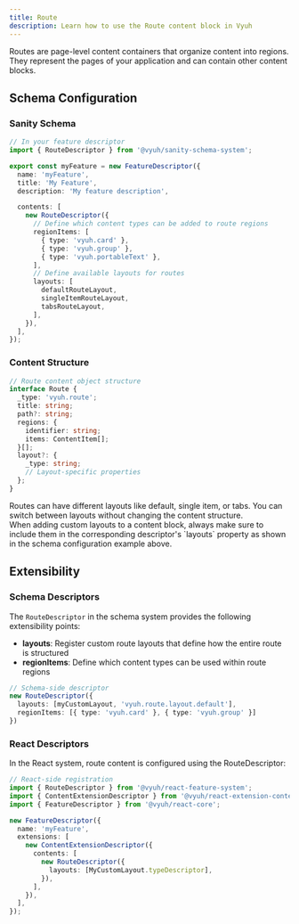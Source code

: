 ```yaml
---
title: Route
description: Learn how to use the Route content block in Vyuh
---
```



Routes are page-level content containers that organize content into regions. They represent the pages of your application and can contain other content blocks.

## Schema Configuration

### Sanity Schema

```typescript
// In your feature descriptor
import { RouteDescriptor } from '@vyuh/sanity-schema-system';

export const myFeature = new FeatureDescriptor({
  name: 'myFeature',
  title: 'My Feature',
  description: 'My feature description',

  contents: [
    new RouteDescriptor({
      // Define which content types can be added to route regions
      regionItems: [
        { type: 'vyuh.card' },
        { type: 'vyuh.group' },
        { type: 'vyuh.portableText' },
      ],
      // Define available layouts for routes
      layouts: [
        defaultRouteLayout,
        singleItemRouteLayout,
        tabsRouteLayout,
      ],
    }),
  ],
});
```

### Content Structure

```typescript
// Route content object structure
interface Route {
  _type: 'vyuh.route';
  title: string;
  path?: string;
  regions: {
    identifier: string;
    items: ContentItem[];
  }[];
  layout?: {
    _type: string;
    // Layout-specific properties
  };
}
```



<Aside type="tip">
  Routes can have different layouts like default, single item, or tabs. You can switch between layouts without changing the content structure.
</Aside>

<Aside type="note">
  When adding custom layouts to a content block, always make sure to include them in the corresponding descriptor's `layouts` property as shown in the schema configuration example above.
</Aside>

## Extensibility

### Schema Descriptors

The `RouteDescriptor` in the schema system provides the following extensibility points:

- **layouts**: Register custom route layouts that define how the entire route is structured
- **regionItems**: Define which content types can be used within route regions

```typescript
// Schema-side descriptor
new RouteDescriptor({
  layouts: [myCustomLayout, 'vyuh.route.layout.default'],
  regionItems: [{ type: 'vyuh.card' }, { type: 'vyuh.group' }]
})
```

### React Descriptors

In the React system, route content is configured using the RouteDescriptor:

```typescript
// React-side registration
import { RouteDescriptor } from '@vyuh/react-feature-system';
import { ContentExtensionDescriptor } from '@vyuh/react-extension-content';
import { FeatureDescriptor } from '@vyuh/react-core';

new FeatureDescriptor({
  name: 'myFeature',
  extensions: [
    new ContentExtensionDescriptor({
      contents: [
        new RouteDescriptor({
          layouts: [MyCustomLayout.typeDescriptor],
        }),
      ],
    }),
  ],
});
```